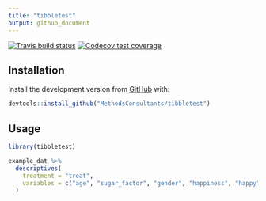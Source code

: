 ```yaml
---
title: "tibbletest"
output: github_document
---
```


[![Travis build status](https://travis-ci.org/MethodsConsultants/tibbletest.svg?branch=master)](https://travis-ci.org/MethodsConsultants/tibbletest)
[![Codecov test coverage](https://codecov.io/gh/MethodsConsultants/tibbletest/branch/master/graph/badge.svg)](https://codecov.io/gh/MethodsConsultants/tibbletest?branch=master)

## Installation

Install the development version from [GitHub](https://github.com/) with: 

```r
devtools::install_github("MethodsConsultants/tibbletest")
```


## Usage

```r

library(tibbletest)

example_dat %>% 
  descriptives(
    treatment = "treat", 
    variables = c("age", "sugar_factor", "gender", "happiness", "happy")
  )

```
